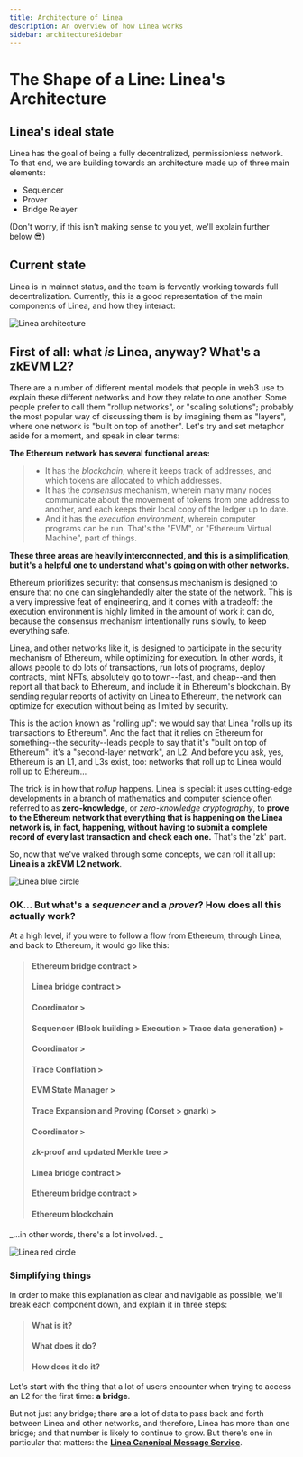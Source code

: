 ```yaml
---
title: Architecture of Linea
description: An overview of how Linea works
sidebar: architectureSidebar
---
```


# The Shape of a Line: Linea's Architecture

## Linea's ideal state

Linea has the goal of being a fully decentralized, permissionless network. To that end, we are building towards an architecture made up of three main elements:

- Sequencer
- Prover
- Bridge Relayer

(Don't worry, if this isn't making sense to you yet, we'll explain further below 😎)

## Current state

Linea is in mainnet status, and the team is fervently working towards full decentralization. Currently, this is a good representation of the main components of Linea, and how they interact:

<div class="center-container">
  <div class="img-large">
    <img
      src="/img/article_images/Architecture_of_Linea/Linea_architecture_map.png"
      alt="Linea architecture"
    />
  </div>
</div>

## First of all: what _is_ Linea, anyway? What's a zkEVM L2?

There are a number of different mental models that people in web3 use to explain these different networks and how they relate to one another. Some people prefer to call them "rollup networks", or "scaling solutions"; probably the most popular way of discussing them is by imagining them as "layers", where one network is "built on top of another". Let's try and set metaphor aside for a moment, and speak in clear terms:

**The Ethereum network has several functional areas:**

> - It has the _blockchain_, where it keeps track of addresses, and which tokens are allocated to which addresses.
> - It has the _consensus_ mechanism, wherein many many nodes communicate about the movement of tokens from one address to another, and each keeps their local copy of the ledger up to date.
> - And it has the _execution environment_, wherein computer programs can be run. That's the "EVM", or "Ethereum Virtual Machine", part of things.

**These three areas are heavily interconnected, and this is a simplification, but it's a helpful one to understand what's going on with other networks.**

Ethereum prioritizes security: that consensus mechanism is designed to ensure that no one can singlehandedly alter the state of the network. This is a very impressive feat of engineering, and it comes with a tradeoff: the execution environment is highly limited in the amount of work it can do, because the consensus mechanism intentionally runs slowly, to keep everything safe.

Linea, and other networks like it, is designed to participate in the security mechanism of Ethereum, while optimizing for execution. In other words, it allows people to do lots of transactions, run lots of programs, deploy contracts, mint NFTs, absolutely go to town--fast, and cheap--and then report all that back to Ethereum, and include it in Ethereum's blockchain. By sending regular reports of activity on Linea to Ethereum, the network can optimize for execution without being as limited by security.

This is the action known as "rolling up": we would say that Linea "rolls up its transactions to Ethereum". And the fact that it relies on Ethereum for something--the security--leads people to say that it's "built on top of Ethereum": it's a "second-layer network", an L2. And before you ask, yes, Ethereum is an L1, and L3s exist, too: networks that roll up to Linea would roll up to Ethereum...

The trick is in how that _rollup_ happens. Linea is special: it uses cutting-edge developments in a branch of mathematics and computer science often referred to as **zero-knowledge**, or _zero-knowledge cryptography_, to **prove to the Ethereum network that everything that is happening on the Linea network is, in fact, happening, without having to submit a complete record of every last transaction and check each one.** That's the 'zk' part.

So, now that we've walked through some concepts, we can roll it all up: **Linea is a zkEVM L2 network**.

<div class="center-container">
  <div class="img-xsmall">
    <img
      src="/img/article_images/Architecture_of_Linea/Linea_bluecircle.png"
      alt="Linea blue circle"
    />
  </div>
</div>

### OK... But what's a _sequencer_ and a _prover_? How does all this actually work?

At a high level, if you were to follow a flow from Ethereum, through Linea, and back to Ethereum, it would go like this:

> #### Ethereum bridge contract >
>
> #### Linea bridge contract >
>
> #### Coordinator >
>
> #### Sequencer (Block building > Execution > Trace data generation) >
>
> #### Coordinator >
>
> #### Trace Conflation >
>
> #### EVM State Manager >
>
> #### Trace Expansion and Proving (Corset > gnark) >
>
> #### Coordinator >
>
> #### zk-proof and updated Merkle tree >
>
> #### Linea bridge contract >
>
> #### Ethereum bridge contract >
>
> #### Ethereum blockchain

_...in other words, there's a lot involved. _

<div class="center-container">
  <div class="img-xsmall">
    <img
      src="/img/article_images/Architecture_of_Linea/Linea_redcircle.png"
      alt="Linea red circle"
    />
  </div>
</div>

### Simplifying things

In order to make this explanation as clear and navigable as possible, we'll break each component down, and explain it in three steps:

> #### What is it?
>
> #### What does it do?
>
> #### How does it do it?

Let's start with the thing that a lot of users encounter when trying to access an L2 for the first time: **a bridge**.

But not just any bridge; there are a lot of data to pass back and forth between Linea and other networks, and therefore, Linea has more than one bridge; and that number is likely to continue to grow. But there's one in particular that matters: the [**Linea Canonical Message Service**](./canonical-msg-service/index.mdx).
